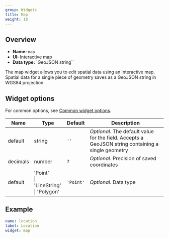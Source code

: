 ```yaml
---
group: Widgets
title: Map
weight: 18
---
```


## Overview

- **Name:** `map`
- **UI:** Interactive map
- **Data type:** `GeoJSON string``

The map widget allows you to edit spatial data using an interactive map. Spatial data for a single piece of geometry saves as a GeoJSON string in WGS84 projection.

## Widget options

For common options, see [Common widget options](/docs/widgets#common-widget-options).

| Name     | Type                                           | Default   | Description                                                                                        |
| -------- | ---------------------------------------------- | --------- | -------------------------------------------------------------------------------------------------- |
| default  | string                                         | `''`      | _Optional_. The default value for the field. Accepts a GeoJSON string containing a single geometry |
| decimals | number                                         | `7`       | _Optional_. Precision of saved coordinates                                                         |
| default  | 'Point'<br />\| 'LineString'<br />\| 'Polygon' | `'Point'` | _Optional_. Data type                                                                              |

## Example

```yaml
name: location
label: Location
widget: map
```
